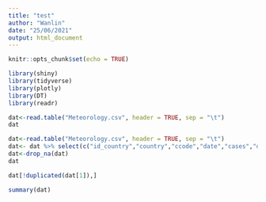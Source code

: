 ```yaml
---
title: "test"
author: "Wanlin"
date: "25/06/2021"
output: html_document
---
```


```r
knitr::opts_chunk$set(echo = TRUE)
```

```r
library(shiny)
library(tidyverse)
library(plotly)
library(DT)
library(readr)
```

```r
dat<-read.table("Meteorology.csv", header = TRUE, sep = "\t")
dat
```

```r
dat<-read.table("Meteorology.csv", header = TRUE, sep = "\t")
dat<- dat %>% select(c("id_country","country","ccode","date","cases","deaths","temperature","radiation","precipitation","humidity","wind"))
dat<-drop_na(dat)
dat
```

```r

dat[!duplicated(dat[1]),]
```





```r
summary(dat)
```


